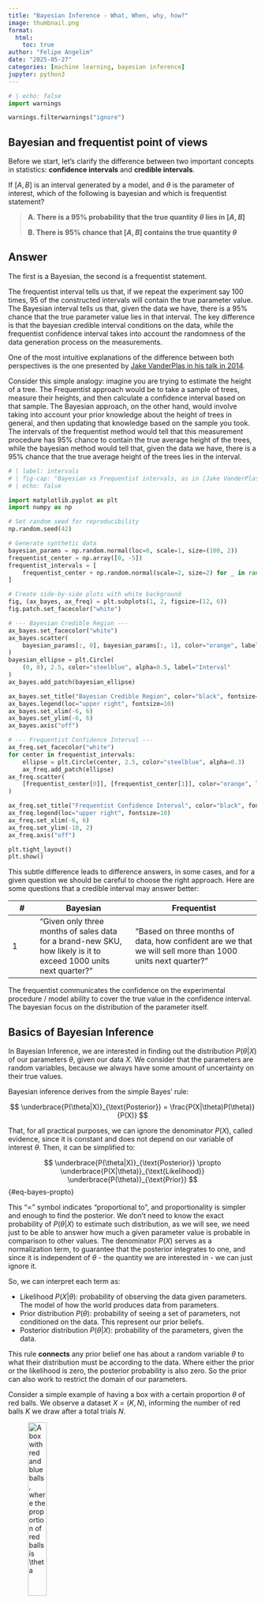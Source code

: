 ```yaml
---
title: "Bayesian Inference - What, When, why, how?"
image: thumbnail.png
format:
  html:
    toc: true
author: "Felipe Angelim"
date: "2025-05-27"
categories: [machine learning, bayesian inference]
jupyter: python3
---
```



```python
# | echo: false
import warnings

warnings.filterwarnings("ignore")
```


## Bayesian and frequentist point of views

Before we start, let's clarify the difference between two important concepts in statistics: **confidence intervals** and **credible intervals**.

If $[A, B]$ is an interval generated by a model, and $\theta$ is the parameter of interest, which of the following is bayesian and which is frequentist statement?

> **A. There is a 95% probability that the true quantity $\theta$ lies in $[A, B]$**
> 
> **B. There is 95% chance that $[A, B]$ contains the true quantity $\theta$**


::: {.callout-tip collapse="true"}
## Answer
The first is a Bayesian, the second is a frequentist statement.

The frequentist interval tells us that, if we repeat the experiment say 100 times, 95 of the constructed intervals will contain the true parameter value. The Bayesian interval tells us that, given the data we have, there is a 95% chance that the true parameter value lies in that interval. The key difference is that the bayesian credible interval conditions on the data, while the frequentist confidence interval takes into account the randomness of the data generation process on the measurements.
 
:::

One of the most intuitive explanations of the difference between both perspectives is the one presented by [Jake VanderPlas in his talk in 2014](
    https://www.youtube.com/watch?v=KhAUfqhLakw
).

Consider this simple analogy: imagine you are trying to estimate the height of a tree. The Frequentist approach would be to take a sample of trees, measure their heights, and then calculate a confidence interval based on that sample. The Bayesian approach, on the other hand, would involve taking into account your prior knowledge about the height of trees in general, and then updating that knowledge based on the sample you took. The intervals of the frequentist method would tell that this measurement procedure has 95% chance to contain the true average height of the trees, while the bayesian method would tell that, given the data we have, there is a 95% chance that the true average height of the trees lies in the interval.

```python
# | label: intervals
# | fig-cap: "Bayesian vs Frequentist intervals, as in [Jake VanderPlas talk in 2014](https://www.youtube.com/watch?v=KhAUfqhLakw)"
# | echo: false

import matplotlib.pyplot as plt
import numpy as np

# Set random seed for reproducibility
np.random.seed(42)

# Generate synthetic data
bayesian_params = np.random.normal(loc=0, scale=1, size=(100, 2))
frequentist_center = np.array([0, -5])
frequentist_intervals = [
    frequentist_center + np.random.normal(scale=2, size=2) for _ in range(20)
]

# Create side-by-side plots with white background
fig, (ax_bayes, ax_freq) = plt.subplots(1, 2, figsize=(12, 6))
fig.patch.set_facecolor("white")

# --- Bayesian Credible Region ---
ax_bayes.set_facecolor("white")
ax_bayes.scatter(
    bayesian_params[:, 0], bayesian_params[:, 1], color="orange", label="Parameter"
)
bayesian_ellipse = plt.Circle(
    (0, 0), 2.5, color="steelblue", alpha=0.5, label="Interval"
)
ax_bayes.add_patch(bayesian_ellipse)

ax_bayes.set_title("Bayesian Credible Region", color="black", fontsize=14)
ax_bayes.legend(loc="upper right", fontsize=10)
ax_bayes.set_xlim(-6, 6)
ax_bayes.set_ylim(-6, 6)
ax_bayes.axis("off")

# --- Frequentist Confidence Interval ---
ax_freq.set_facecolor("white")
for center in frequentist_intervals:
    ellipse = plt.Circle(center, 2.5, color="steelblue", alpha=0.3)
    ax_freq.add_patch(ellipse)
ax_freq.scatter(
    [frequentist_center[0]], [frequentist_center[1]], color="orange", label="Parameter"
)

ax_freq.set_title("Frequentist Confidence Interval", color="black", fontsize=14)
ax_freq.legend(loc="upper right", fontsize=10)
ax_freq.set_xlim(-6, 6)
ax_freq.set_ylim(-10, 2)
ax_freq.axis("off")

plt.tight_layout()
plt.show()
```

This subtle difference leads to difference answers, in some cases, and for a given question we should be careful to choose the right approach. Here are some questions that a credible interval may answer better:

| # | Bayesian | Frequentist |
|---|----------|-------------|
| 1 | “Given only three months of sales data for a brand-new SKU, how likely is it to exceed 1000 units next quarter?” | "Based on three months of data, how confident are we that we will sell more than 1000 units next quarter?" 

The frequentist communicates the confidence on the experimental procedure / model ability to cover the true value in the confidence interval. The bayesian focus on the distribution of the parameter itself.

## Basics of Bayesian Inference

In Bayesian Inference, we are
interested in finding out the distribution $P(\theta|X)$ of our parameters $\theta$,
given our data $X$. We consider that the parameters are random variables, because we always have some amount of uncertainty on their true values. 

Bayesian inference derives from the simple Bayes' rule:

$$
\underbrace{P(\theta|X)}_{\text{Posterior}} = \frac{P(X|\theta)P(\theta)}{P(X)}
$$

That, for all practical purposes, we can ignore the denominator $P(X)$, called evidence, since it is constant and does not depend on our variable of interest $\theta$. Then, it can be simplified to:

$$
 \underbrace{P(\theta|X)}_{\text{Posterior}} \propto \underbrace{P(X|\theta)}_{\text{Likelihood}} \underbrace{P(\theta)}_{\text{Prior}}
$$ {#eq-bayes-propto}

This "$\propto$" symbol indicates "proportional to", and proportionality is simpler and enough to find the posterior. We don't need to know the exact probability of $P(\theta|X)$ to estimate such distribution, as we will see, we need just to be able to answer how much a given parameter value is probable in comparison to other values. The denominator $P(X)$ serves as a normalization term, to guarantee that the posterior integrates to one,
and since it is independent of $\theta$ - the quantity we are interested in - we can just ignore it.

So, we can interpret each term as:

* Likelihood $P(X|\theta)$: probability of observing the data given parameters. The model of how the world produces data from parameters.
* Prior distribution $P(\theta)$: probability of seeing a set of parameters, not conditioned on the data. This represent our prior beliefs.
* Posterior distribution $P(\theta|X)$: probability of the parameters, given the data. 


This rule **connects** any prior belief one has about a random variable $\theta$ to what their distribution must be according to the data. Where either the prior or the likelihood is zero, the posterior probability is also zero. So the prior can also work to restrict the domain of our parameters.

Consider a simple example of having a box with a certain proportion $\theta$ of red balls. We observe a dataset $X = (K,N)$, informing the number of red balls $K$ we draw after a total trials $N$.

![A box with red and blue balls, where the proportion of red balls is $\theta$](box.png){fig-align="center" width="30%"}

* The prior distribution should reflect our initial guesses of what the share of red balls should be.
The probability of landing heads should lie between 0 and 1 ($\theta \in (0, 1)$), and a natural
choice of prior here is the [Beta distribution](https://en.wikipedia.org/wiki/Beta_distribution), that has its domain in this interval.
  
* The likelihood is the mathematical rule that tells us how the world produces what we see. **It’s a function of parameters, mapping them to the distribution of observations**. For sequence of draws, a natural rule to describe the number
of red balls and total draws is binomial distribution:

$$
X|\theta \sim \text{Binomial}(n, k) = \binom{n}{k} \,p^k (1-p)^{\,n-k}
$$

* The posterior will be our final belief on the values of $\theta$. It will reflect both the prior belief and the likelihood of the data.


For some situations, we can analitically compute the posterior distribution, by replacing the likelihood and prior in Bayes' rule equation. This coin-toss example is one of them, so we can easily build an interactive tools to visualize it.


::: {.callout-tip}

The interactive view below let's you play with the prior and posterior distributions of a coin toss experiment. 

Note how, for $Beta(1,1)$, the prior is uniform. This means that we have no prior knowledge about the coin bias (we call this uninformative prior), and only the likelihood term will influence the posterior. 
:::

```ojs
//| echo: false
// Cell 1: Load jStat via dynamic import
jStat = require("jStat@latest")

// Cell 2: Interactive parameter ranges (Inputs is preloaded)
viewof alpha = Inputs.range([1, 20], {step: 1, value: 1, label: "Prior parameter Alpha (α)"});
viewof beta  = Inputs.range([1, 20], {step: 1, value: 1, label: "Prior parameter Beta (β)"});
viewof n     = Inputs.range([1, 200], {step: 1, value: 100, label: "Trials (n)"});
viewof k     = Inputs.range([0, n],    {step: 1, value: 60, label: "Red balls (k)"});

// Cell 3: Compute θ grid and densities (Plot is preloaded)
thetaValues = Array.from({length: 200}, (_, i) => i / 199);

priorDist = thetaValues.map(t => ({
  theta: t,
  density: jStat.beta.pdf(t, alpha, beta),
  type: "Prior"
}));

posteriorDist = thetaValues.map(t => ({
  theta: t,
  density: jStat.beta.pdf(t, alpha + k, beta + (n - k)),
  type: "Posterior"
}));

// Cell 4: Plot prior and posterior
Plot.plot({
  width: 600,
  height: 400,
  x: {label: "θ"},
  y: {label: "Density"},
  color: {legend: true},
  marks: [
    Plot.line(priorDist,    {x: "theta", y: "density", stroke: "type", strokeWidth: 2}),
    Plot.line(posteriorDist,{x: "theta", y: "density", stroke: "type", strokeWidth: 2})
  ]
});
```

### Approximating posterior from data

In other situations (most of them), developing the equations does not lead to an analytical solution.
In such cases, we can use alternative methods to approximate the posterior distribution.

There is a spectrum of methods to approximate the posterior distribution, from point estimates to sampling methods. Here are some of the most common ones, from "most bayesian" to "least bayesian":


1. **Markov Chain Monte Carlo (MCMC)**: by using the unnormalized posterior in equation @eq-bayes-propto, we can sample many instances of $\{\theta_i\}_{i=1}^K$ with probabilities proportional to their true posterior probabilities. The result of the estimation is a set of samples that simulate samples from the true posterior, and can be used to compute the mean, percentile or any quantity of interest.

2. **Variational Inference (VI)**: since the true posterior distribution may be hard to compute, we can use another simpler candidate distribution, and seek the parameters of this approximate distribution that minimize the distance to the true posterior. This is often done by minimizing the Kullback-Leibler divergence between the true posterior and the approximate distribution. The result are parameters of the candidate distribution, that can be used to sample sets of parameters and compute the mean, percentiles or any quantity of interest. This is often faster than MCMC, but may not capture the true posterior distribution as well as MCMC intends to.

3. **Maximum A Posteriori (MAP)**: this is a point estimate of the posterior distribution, which finds the mode (maximum) of the posterior distribution. It is often faster and easier to compute than the full posterior distribution.



#### Markov Chain Monte Carlo (MCMC)

Estimating the full posterior distribution, and not single point, turns out to be extremely useful when we want to measure risks and other quantities. This is where MCMC comes in. MCMC is based on two key ideas: Markov Chains and Monte Carlo methods. 

Markov chains are random sequences of states $\{S_i\}$, with a given transition probability  $T(S_{i+1}|S_i)$ between them. These transitions have the mandatory property of not depending on the history of the chain, and only on the current observation. They are memory-less.

These random sequences can have an interesting property of **stationary distributions**. In other words, these sequences can have as an equilibrium a certain distribution $p$, so that, if the sequence starts at $p$, future values are also drawn according to the probability $p$. What if we could build a Markov chain that has as stationary distribution the posterior distribution we are interested in? This is the key idea of MCMC.

The MCMC basically designs a Markov Chain that have as stationary distribution the distribution of interest: our posterior $P(\theta|X)$.
The name Monte Carlo comes from the famous casinos in Monaco, and its basic idea is that by using random samples we can approximate some quantity of interest.

Consider the example below, where we sample many times from a beta distribution. With more and more samples randomly draw from it, our approximation quality increases, and the histogram starts to look more like the true distribution.

```python
# | echo: False

from IPython.display import HTML
import numpy as np
import matplotlib.pyplot as plt
from matplotlib.animation import FuncAnimation
from scipy.stats import beta as beta_dist  # only for drawing the reference PDF

# -------------------------------------------------
# 1. Draw “MCMC” samples
# -------------------------------------------------
np.random.seed(42)
n_samples = 100  # total samples to show
samples = np.random.beta(2, 5, n_samples)

# Fixed histogram binning
bins = np.linspace(0, 1, 31)  # 30 equal-width bins
bin_width = bins[1] - bins[0]

# Reference Beta(2,5) PDF for comparison
x_pdf = np.linspace(0, 1, 500)
pdf_true = beta_dist.pdf(x_pdf, 2, 5)

# -------------------------------------------------
# 2. Set up the figure & artists
# -------------------------------------------------
fig, ax = plt.subplots()

# Empty placeholders; artists are updated in `update`
bars = ax.bar(
    bins[:-1],
    np.zeros(len(bins) - 1),
    width=bin_width,
    align="edge",
    alpha=0.6,
    label="Empirical histogram",
)
(line_pdf,) = ax.plot([], [], "k--", lw=2, label="True Beta(2,5) PDF")
(point,) = ax.plot([], [], "ro", label="Current sample")


def init():
    """Initialize empty frame."""
    ax.set_xlim(0, 1)
    ax.set_ylim(0, 8)
    ax.set_xlabel("θ")
    ax.set_ylabel("Density")
    ax.set_title("Building a posterior via samples")
    ax.legend(loc="upper right")
    # Pre-draw the true PDF once (static)
    line_pdf.set_data(x_pdf, pdf_true)
    return (*bars, line_pdf, point)


# -------------------------------------------------
# 3. Animation callback
# -------------------------------------------------
def update(frame):
    """
    At every frame `frame`, use the first `frame + 1` samples
    to update the histogram and mark the latest draw.
    """
    current = samples[: frame + 1]

    # Update histogram heights
    counts, _ = np.histogram(current, bins=bins, density=True)
    for rect, h in zip(bars, counts):
        rect.set_height(h)

    # Move the red point to the newest sample
    point.set_data([samples[frame]], [0])  # at density 0 for visibility

    ax.set_title(f"Samples shown: {frame + 1} / {n_samples}")
    return (*bars, point)


# -------------------------------------------------
# 4. Create & display the animation
# -------------------------------------------------
ani = FuncAnimation(
    fig,
    update,
    frames=n_samples,
    init_func=init,
    interval=10,  # milliseconds between frames
    blit=True,
    repeat=False,
)
plt.close()  # avoid duplicate static

HTML(ani.to_jshtml())
```

In a nutshell, Monte Carlo methods leverage the randomness to approximate functions of a random distribution.

Breaking down the name, Monte Carlo is similar to trial and error methods, seasoned with randomness; Markov Chain means we are
interested in sequences of random variables, where the next variable in the sequence depends only on the current one, not on the previous ones. Basically, if we could reduce MCMC explanation to few words, we could say that MCMC tries to take a lot of samples from $P(\theta|X)$, based on trial and error, and the accepted samples will be the posterior distribution. MCMC comes in different flavours: Metropolis-Hastings, Gibbs sampling, Hamiltonian Monte Carlo, etc. The key idea is that we can generate samples from the posterior distribution by constructing a Markov chain that has the desired distribution as its equilibrium distribution.

##### Metropolis Hasting algorithm


```python
# | echo: false

import numpy as np
import matplotlib.pyplot as plt
from matplotlib.animation import FuncAnimation
from IPython.display import HTML, display


# ------------------------------------------------------------------
# Helper distributions and MH kernel
# ------------------------------------------------------------------
class Distribution:
    def log_prob(self, value):
        raise NotImplementedError

    def sample(self, size=1):
        raise NotImplementedError


class Uniform(Distribution):
    def __init__(self, lower, upper):
        self.lower, self.upper = lower, upper

    def log_prob(self, value):
        value = np.asarray(value)
        probs = ((value >= self.lower) & (value <= self.upper)).astype(float) / (
            self.upper - self.lower
        )
        return np.sum(np.log(probs, where=probs > 0, out=np.full_like(probs, -np.inf)))

    def sample(self, size=1):
        return np.random.uniform(self.lower, self.upper, size=size)


class Bernoulli(Distribution):
    def __init__(self, p):
        self.p = p

    def log_prob(self, value):
        value = np.asarray(value)
        return np.sum(value * np.log(self.p) + (1 - value) * np.log(1 - self.p))

    def sample(self, size=1):
        return np.random.binomial(1, self.p, size=size)


class MetropolisHasting:
    def __init__(self, num_samples, num_warmup, step_size=0.1):
        self.num_samples, self.num_warmup, self.step_size = (
            num_samples,
            num_warmup,
            step_size,
        )

    def _transition(self, x):
        return x + np.random.normal(0, self.step_size)

    def run(self, data, prior, model_cls, p0=None):
        N = self.num_samples + self.num_warmup
        samples = np.full(N, np.nan)
        accepted = np.zeros(N, dtype=int)
        cur = prior.sample()[0] if p0 is None else p0
        samples[0] = cur
        for i in range(1, N):
            cand = self._transition(cur)
            logp_cur = prior.log_prob(cur) + model_cls(cur).log_prob(data)
            logp_cand = prior.log_prob(cand) + model_cls(cand).log_prob(data)
            if np.log(np.random.uniform()) <= logp_cand - logp_cur:
                cur = cand
                if i >= self.num_warmup:
                    accepted[i] = 1
            samples[i] = cur
        return samples, accepted


# ------------------------------------------------------------------
# Run the sampler
# ------------------------------------------------------------------
np.random.seed(42)
data = np.random.binomial(1, 0.2, size=50)
mh = MetropolisHasting(num_samples=250, num_warmup=25, step_size=0.1)
samples, accept = mh.run(data, prior=Uniform(0, 1), model_cls=Bernoulli, p0=0.6)

# ------------------------------------------------------------------
# Colors for accepted/rejected
# ------------------------------------------------------------------
col_rej = "red"
col_acc = "blue"

# ------------------------------------------------------------------
# One figure, two axes, shared y‐axis
# ------------------------------------------------------------------
fig, (ax_trace, ax_hist) = plt.subplots(ncols=2, sharey=True, figsize=(12, 5))

# Trace axis
ax_trace.set_xlim(0, len(samples))
ax_trace.set_ylim(0, 1)
ax_trace.set_xlabel("Iteration")
ax_trace.set_ylabel("Sample value")
ax_trace.set_title("Trace (accepted vs rejected)")
sc_rej = ax_trace.plot(
    [], [], marker="x", linestyle="none", color=col_rej, alpha=0.4, label="Rejected"
)[0]
sc_acc = ax_trace.plot(
    [], [], marker="o", linestyle="none", color=col_acc, alpha=0.6, label="Accepted"
)[0]
ax_trace.axhline(
    0.2, linestyle="--", linewidth=1, color="black", alpha=0.7, label="Ground-truth p"
)
ax_trace.legend()

# Histogram axis
ax_hist.set_xlabel("Frequency")
ax_hist.set_title("Histogram up to current step")
ax_hist.set_xlim(0, None)  # autoscale x‐axis
# y‐limits inherited from sharey


# ------------------------------------------------------------------
# Animation setup (faster: interval=20ms)
# ------------------------------------------------------------------
def init():
    sc_rej.set_data([], [])
    sc_acc.set_data([], [])
    ax_hist.cla()
    ax_hist.set_xlabel("Frequency")
    ax_hist.set_title("Histogram up to current step")
    return sc_rej, sc_acc


def update(frame):
    xs = np.arange(frame + 1)
    ys = samples[: frame + 1]
    mask = accept[: frame + 1].astype(bool)

    # trace update
    sc_acc.set_data(xs[mask], ys[mask])
    sc_rej.set_data(xs[~mask], ys[~mask])

    # histogram update
    ax_hist.cla()
    ax_hist.set_xlabel("Frequency")
    ax_hist.set_ylim(0, 1)
    ax_hist.set_title("Histogram up to current step")
    ax_hist.hist(
        ys[mask],
        bins=10,
        orientation="horizontal",
        alpha=0.6,
        density=True,
        color=col_acc,
        label="Accepted",
    )

    ax_hist.legend(loc="upper right")

    return sc_rej, sc_acc, *ax_hist.patches


anim = FuncAnimation(
    fig, update, init_func=init, frames=len(samples), interval=5, blit=False
)

# Display inline
# display(HTML(anim.to_jshtml()))


# Optional: save as GIF
anim.save("mh_accepted_rejected_fast.gif", writer="pillow", fps=30)
plt.close()

```

![Metropolis Hasting](mh_accepted_rejected_fast.gif)

## Variational Inference

```python
# | echo: False

# Warning, this is not a true VI!
from IPython.display import HTML
import numpy as np
import matplotlib.pyplot as plt
from matplotlib.animation import FuncAnimation
from scipy.stats import beta as beta_dist

# --------------------------------------------------
# 1.  True posterior:  p(θ | y) = Beta(2, 5)
# --------------------------------------------------
alpha_true, beta_true = 2.0, 5.0
theta = np.linspace(0, 1, 400)
posterior = beta_dist.pdf(theta, alpha_true, beta_true)
posterior /= posterior.max()  # scale peak to 1 for tidy overlay

# --------------------------------------------------
# 2.  Variational family:  q(θ) = Beta(α, β)  (start broad & flat)
# --------------------------------------------------
alpha_q, beta_q = 0.5, 0.5  # initial guess
lr = 0.10  # learning-rate-ish factor
n_iter = 60  # animation frames

# --------------------------------------------------
# 3.  Matplotlib figure and empty artists
# --------------------------------------------------
fig, ax = plt.subplots()
(line_post,) = ax.plot(theta, posterior, lw=2, label="True Beta(2, 5)")
(line_q,) = ax.plot([], [], lw=2, label="Variational q(θ)")
(point,) = ax.plot([], [], "ro", label="q mean")


def init():
    ax.set_xlim(0, 1)
    ax.set_ylim(0, 1.05)
    ax.set_xlabel(r"$\theta$")
    ax.set_ylabel("Density (scaled)")
    ax.set_title("Variational inference: q(θ)=Beta(α,β) → Beta(2,5)")
    ax.legend()
    return line_post, line_q, point


# --------------------------------------------------
# 4.  Update rule (simple exponential approach)
# --------------------------------------------------
def update(frame):
    global alpha_q, beta_q

    # toy “natural-gradient” step: move a fraction toward the target α*, β*
    alpha_q += lr * (alpha_true - alpha_q)
    beta_q += lr * (beta_true - beta_q)

    # recompute q density
    q_density = beta_dist.pdf(theta, alpha_q, beta_q)
    q_density /= q_density.max()  # scale for overlay
    line_q.set_data(theta, q_density)

    # mark the variational mean
    mean_q = alpha_q / (alpha_q + beta_q)
    point.set_data([mean_q], [0])  # at baseline for clarity

    ax.set_title(f"Iter {frame+1}/{n_iter}   α={alpha_q:.2f}, β={beta_q:.2f}")
    return line_q, point


ani = FuncAnimation(
    fig,
    update,
    frames=n_iter,
    init_func=init,
    interval=100,  # ms between frames
    blit=True,
    repeat=False,
)
plt.close()  # prevent duplicate static plot
HTML(ani.to_jshtml())
```

##### Metropolis-Hastings (MH) algorithm

It is easy to build the MH algorithm from scratch, and useful to understand the basics of MCMC. Let's separate the initialization and the sampling steps:


#### Maximum A Posteriori (MAP)

The Maximum A Posteriori (MAP) estimate is the mode of the posterior distribution: the value of $\theta$ that maximizes the posterior probability density function. Because it does not compute the entire distribution over $\theta$, and just the most probable value according to the posterior, it is often faster and easier to compute than the full posterior distribution.


```python
# | echo: False
from IPython.display import HTML
import numpy as np
import matplotlib.pyplot as plt
from matplotlib.animation import FuncAnimation

# Define θ range
theta = np.linspace(-5, 5, 500)
prior = np.exp(-0.5 * (theta) ** 2)  # Standard normal prior
likelihood = np.exp(-0.5 * (theta - 2) ** 2 / 0.5**2)  # Likelihood centered at θ=2

posterior = prior * likelihood  # Unnormalized posterior

# Normalize for visualization
prior /= np.max(prior)
likelihood /= np.max(likelihood)
posterior /= np.max(posterior)

fig, ax = plt.subplots()
(line_prior,) = ax.plot([], [], label="Prior")
(line_likelihood,) = ax.plot([], [], label="Likelihood")
(line_posterior,) = ax.plot([], [], label="Posterior (unnormalized)")
(point,) = ax.plot([], [], "ro", label="MAP estimate")


def init():
    ax.set_xlim(-5, 5)
    ax.set_ylim(0, 1.2)
    ax.legend()
    return line_prior, line_likelihood, line_posterior, point


def update(frame):
    if frame == 0:
        line_prior.set_data(theta, prior)
        line_likelihood.set_data([], [])
        line_posterior.set_data([], [])
        point.set_data([], [])
    elif frame == 1:
        line_likelihood.set_data(theta, likelihood)
    elif frame == 2:
        line_posterior.set_data(theta, posterior)
    elif frame == 3:
        map_estimate = theta[np.argmax(posterior)]
        map_value = posterior.max()
        point.set_data([map_estimate], [map_value])
    return line_prior, line_likelihood, line_posterior, point


ani = FuncAnimation(fig, update, frames=4, init_func=init, blit=True, repeat=False)

plt.close()
HTML(ani.to_jshtml())
```

Although not a "true" bayesian inferece, MAP can provide us point estimates that balance the prior and likelihood. The posterior $P(\theta|X)$  is treated as a function whose maximum we want to find, and
due to amazing libraries such as numpyro, and jax, we
can leverage autodiff to compute the gradient of the posterior, and rapidly estimate it.


```python
# | echo: False
# Define the parameter range
theta = np.linspace(-5, 5, 500)

# Define prior, likelihood, and unnormalized posterior
prior = np.exp(-0.5 * theta**2)
likelihood = np.exp(-0.5 * (theta - 2) ** 2 / (0.5**2))
posterior = prior * likelihood


# Compute gradient of the log-posterior analytically
def grad_log_post(t):
    return -t - (t - 2) / (0.5**2)


# Perform gradient ascent to generate trajectory of theta values
lr = 0.06
num_steps = 30
thetas = [-4.0]
for _ in range(num_steps - 1):
    t = thetas[-1]
    t_new = t + lr * grad_log_post(t)
    thetas.append(t_new)

# Normalize posterior for plotting
posterior_norm = posterior / np.max(posterior)

# Set up the figure and axis
fig, ax = plt.subplots()
ax.set_xlim(-5, 5)
ax.set_ylim(0, 1.2)
ax.plot(theta, posterior_norm, label="Unnormalized Posterior")
(point,) = ax.plot([], [], "o", markersize=10)
ax.set_xlabel("θ")
ax.set_ylabel("Density")
ax.legend()


# Animation update function
def update(i):
    point.set_data([thetas[i]], [np.interp(thetas[i], theta, posterior_norm)])
    return (point,)


# Create animation
ani = FuncAnimation(fig, update, frames=len(thetas), blit=True)
plt.close()
HTML(ani.to_jshtml())
```

The **Maximum Likelihood Estimate (MLE)** would be a frequentist approach similar to MAP, but, in this case, we completely ignore the prior, and optimize the likelihood function. In this sense, you can think of
MAP as a regularized version of MLE, where the prior acts as a regularization term.


::: {.callout-tip}

## Don't be afraid of priors! You may be already using them :)

In many cases, **the MAP estimate is equivalent to the MLE estimate with a regularization term!** For example, the famous Ridge and Lasso regressions, that penalize coefficients far from zero, can be seen as MAP estimates with Gaussian and Laplace priors centered on zero, respectively. As the parameter value increases in magnitude, the prior reduces the posterior probability, effectively penalizing large coefficients. This implies that another way to see such regression methods in application of your prior beliefs about the parameters being close to zero.

:::

## Why?

Bayesian inference is not a familiar topic for many data scientist practitioners,
but provides a rich set of toolkits for data scientists and businesses that know it. 
Two reasons make it attractive:

* In the lack of large datasets, good and informative **regularization** is key to avoid obtaining bad estimates from your model. The *priors* are a natural way
of regularizing a model.
* MCMC samples provides an elegant solution to accessing the risks of the outputs a model, or any transformations of it (such as cumulative values).

If the words "bayesian" and "inference" make you afraid: do not worry.
 We will see that, if you already fitted a ridge or lasso regression, you already did
something bayesian. We could also create a gradient of "how" bayesian 



## Hierarchical bayesian models

*This blog post is based on a talk presented at Galp. This post is not meant to be seen as part of "bayesian vs frequentist" rivalry.
I aim to point at some examples of problems where bayesian methodologies can better answer the business **questions** and provide extra insights, that similar frequentist methods maybe also could, but not in a natural or easy way as with
bayesian logic.*



### Reasons to study bayesian inference

Given that we now understand the different point of views, I can list another reasons to why to study bayesian inference:

1. **Regularization**: Bayesian inference provides a natural way to regularize models through priors, which can help prevent overfitting, especially in cases with limited data. In addition to that, seeing regularization as a prior belief on the parameters can be much more natural and intuitive, often making it easier to communicate with stakeholders about your hypotheses and assumptions.
2. **It is a natural way to define probabilistic models**, where we can incorporate uncertainty in our estimates and predictions. In timeseries forecasting, customer lifetime value estimation, and many other applications, we can construct probabilistic models that naturally incorporate uncertainty and provide a distribution of possible outcomes, rather than just point estimates. This is particularly useful in business applications where understanding the range of possible outcomes is crucial for decision-making.
   
3. **We can easily extend our results and compute any function $g(\theta)$ of our estimates**: by using samples from the posterior, we can compute any function of the parameters, such as risk measures, quantiles, or any other transformation of the parameters. For example, you may forecast the posterior the number of sales in day, but easily compute the posterior of the cumulative sales in the next 30 days, or the risk of not reaching a certain sales target.

